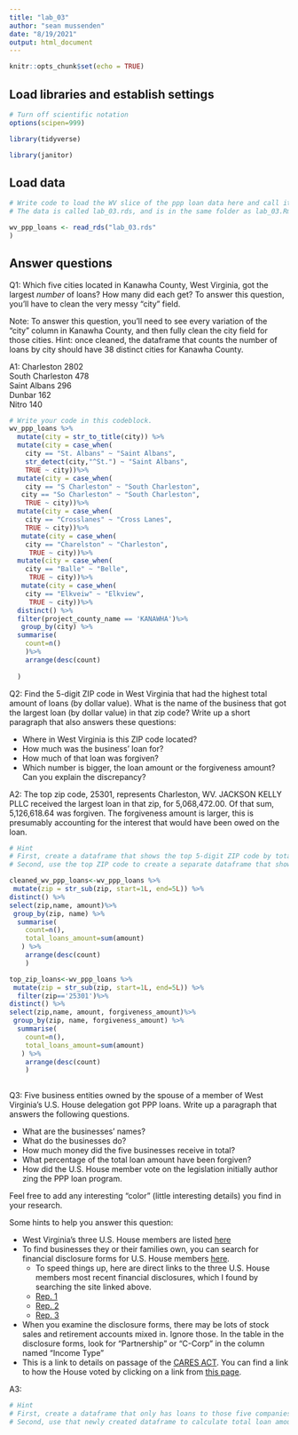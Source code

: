 ```yaml
---
title: "lab_03"
author: "sean mussenden"
date: "8/19/2021"
output: html_document
---
```


```r
knitr::opts_chunk$set(echo = TRUE)
```

## Load libraries and establish settings
```r
# Turn off scientific notation
options(scipen=999)

library(tidyverse)

library(janitor)

```

## Load data
```r
# Write code to load the WV slice of the ppp loan data here and call it wv_ppp_loans.
# The data is called lab_03.rds, and is in the same folder as lab_03.Rmd (this data notebook)

wv_ppp_loans <- read_rds("lab_03.rds" 
)
```

## Answer questions

Q1: Which five cities located in Kanawha County, West Virginia, got the largest _number_ of loans? How many did each get? To answer this question, you'll have to clean the very messy "city" field.

Note: To answer this question, you'll need to see every variation of the "city" column in Kanawha County, and then fully clean the city field for those cities. Hint: once cleaned, the dataframe that counts the number of loans by city should have 38 distinct cities for Kanawha County.

A1:
Charleston	2802			
South Charleston	478			
Saint Albans	296			
Dunbar	162			
Nitro	140	

```r

# Write your code in this codeblock.
wv_ppp_loans %>%
  mutate(city = str_to_title(city)) %>%
  mutate(city = case_when(
    city == "St. Albans" ~ "Saint Albans",
    str_detect(city,"^St.") ~ "Saint Albans",
    TRUE ~ city))%>%
  mutate(city = case_when(
    city == "S Charleston" ~ "South Charleston",
   city == "So Charleston" ~ "South Charleston",
    TRUE ~ city))%>%
  mutate(city = case_when(
    city == "Crosslanes" ~ "Cross Lanes",
    TRUE ~ city))%>%
   mutate(city = case_when(
    city == "Charelston" ~ "Charleston",
     TRUE ~ city))%>%
  mutate(city = case_when(
    city == "Balle" ~ "Belle",
     TRUE ~ city))%>%
   mutate(city = case_when(
    city == "Elkveiw" ~ "Elkview",
     TRUE ~ city))%>%
  distinct() %>%
  filter(project_county_name == 'KANAWHA')%>%
   group_by(city) %>%
  summarise(
    count=n()
    )%>%
    arrange(desc(count)
   
  )


```

Q2: Find the 5-digit ZIP code in West Virginia that had the highest total amount of loans (by dollar value). What is the name of the business that got the largest loan (by dollar value) in that zip code? Write up a short paragraph that also answers these questions:

* Where in West Virginia is this ZIP code located?
* How much was the business' loan for?
* How much of that loan was forgiven?
* Which number is bigger, the loan amount or the forgiveness amount? Can you explain the discrepancy?

A2:
The top zip code, 25301, represents Charleston, WV. JACKSON KELLY PLLC received the largest loan in that zip, for 5,068,472.00. Of that sum, 5,126,618.64 was forgiven. The forgiveness amount is larger, this is presumably accounting for the interest that would have been owed on the loan.


```r
# Hint
# First, create a dataframe that shows the top 5-digit ZIP code by total dollar amount
# Second, use the top ZIP code to create a separate dataframe that shows the business with the biggest loan in that ZIP code.

cleaned_wv_ppp_loans<-wv_ppp_loans %>%
 mutate(zip = str_sub(zip, start=1L, end=5L)) %>% 
distinct() %>%
select(zip,name, amount)%>%
 group_by(zip, name) %>%
  summarise(
    count=n(),
    total_loans_amount=sum(amount)
   ) %>%
    arrange(desc(count)
    )

top_zip_loans<-wv_ppp_loans %>%
 mutate(zip = str_sub(zip, start=1L, end=5L)) %>% 
  filter(zip=='25301')%>% 
distinct() %>%
select(zip,name, amount, forgiveness_amount)%>%
 group_by(zip, name, forgiveness_amount) %>%
  summarise(
    count=n(),
    total_loans_amount=sum(amount)
   ) %>%
    arrange(desc(count)
    )      
  
```

Q3: Five business entities owned by the spouse of a member of West Virginia's U.S. House delegation got PPP loans. Write up a paragraph that answers the following questions.   

  * What are the businesses' names?
  * What do the businesses do?
  * How much money did the five businesses receive in total?
  * What percentage of the total loan amount have been forgiven?
  * How did the U.S. House member vote on the legislation initially author zing the PPP loan program.

Feel free to add any interesting "color" (little interesting details) you find in your research.  

Some hints to help you answer this question:

* West Virginia's three U.S. House members are listed [here](https://www.govtrack.us/congress/members/WV#representatives)
* To find businesses they or their families own, you can search for financial disclosure forms for U.S. House members [here](https://disclosures-clerk.house.gov/PublicDisclosure/FinancialDisclosure#Search).
  * To speed things up, here are direct links to the three U.S. House members most recent financial disclosures, which I found by searching the site linked above.
  * [Rep. 1](https://disclosures-clerk.house.gov/public_disc/financial-pdfs/2020/10042042.pdf)
  * [Rep. 2](https://disclosures-clerk.house.gov/public_disc/financial-pdfs/2020/10040330.pdf)
  * [Rep. 3](https://disclosures-clerk.house.gov/public_disc/financial-pdfs/2020/10042734.pdf)
* When you examine the disclosure forms, there may be lots of stock sales and retirement accounts mixed in.  Ignore those. In the table in the disclosure forms, look for "Partnership" or "C-Corp" in the column named "Income Type"
* This is a link to details on passage of the [CARES ACT](https://www.congress.gov/bill/116th-congress/house-bill/748). You can find a link to how the House voted by clicking on a link from [this page](https://www.congress.gov/bill/116th-congress/house-bill/748/actions).

A3:

```r

# Hint
# First, create a dataframe that only has loans to those five companies
# Second, use that newly created dataframe to calculate total loan amount and percentage forgiven for those companies

```
